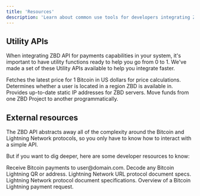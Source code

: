 ```yaml
---
title: 'Resources'
description: 'Learn about common use tools for developers integrating ZBD.'
---
```


## Utility APIs

When integrating ZBD API for payments capabilities in your system, it's important to have utility functions ready to help you go from 0 to 1.
We've made a set of these Utility APIs available to help you integrate faster.

<CardGroup cols={2}>
  <Card title="BTC USD Exchange Rate" icon="bitcoin" color="#ff9900" href="/api-reference/utils/btc-usd">
    Fetches the latest price for 1 Bitcoin in US dollars for price calculations.
  </Card>
  <Card title="Is Supported Region" icon="earth-americas" color="#000000" href="/api-reference/utils/is-supported-region">
    Determines whether a user is located in a region ZBD is available in.
  </Card>
  <Card title="ZBD Production IPs" icon="wifi" color="#9563FF" href="/api-reference/utils/ip">
    Provides up-to-date static IP addresses for ZBD servers.
  </Card>
  <Card title="Internal Transfers" icon="bolt" color="#32d615" href="/api-reference/utils/internal-transfer">
    Move funds from one ZBD Project to another programmatically.
  </Card>
</CardGroup>

## External resources

The ZBD API abstracts away all of the complexity around the Bitcoin and Lightning Network protocols, so you only have to know how to interact with a simple API.

But if you want to dig deeper, here are some developer resources to know:

<CardGroup cols={2}>
  <Card title="Lightning Address" icon="arrow-up-right-from-square" color="#000000" href="https://lightningaddress.com">
    Receive Bitcoin payments to user@domain.com.
  </Card>
  <Card title="Lightning Decoder" icon="arrow-up-right-from-square" color="#000000" href="https://lightningdecoder.com">
    Decode any Bitcoin Lightning QR or address.
  </Card>
  <Card title="LNURL Specs" icon="arrow-up-right-from-square" color="#000000" href="https://github.com/lnurl/luds">
    Lightning Network URL protocol document specs.
  </Card>
  <Card title="Lightning Network Specs" icon="arrow-up-right-from-square" color="#000000" href="https://github.com/lightning/bolts">
    Lightning Network protocol document specifications.
  </Card>
  <Card title="bolt11.org" icon="arrow-up-right-from-square" color="#000000" href="https://bolt11.org">
    Overview of a Bitcoin Lightning payment request.
  </Card>
</CardGroup>

